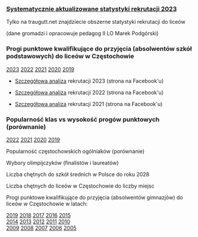 ### [Systematycznie aktualizowane statystyki rekrutacji 2023](https://www.facebook.com/events/249032934463429/?active_tab=discussion)

Tylko na traugutt.net znajdziecie obszerne statystyki rekrutacji do liceów

(dane gromadzi i opracowuje pedagog II LO Marek Podgórski)

### **Progi punktowe kwalifikujące do przyjęcia (absolwentów szkół podstawowych) do liceów w Częstochowie**

[2023](/doc/statystyki_2023.htm) [2022](/doc/statystyki_2022.htm) [2021](/doc/statystyki_2021.htm) [2020](/doc/statystyki_2020.htm) [2019](/doc/statystyki_2019.htm)



- [Szczegółowa analiza](https://www.facebook.com/events/249032934463429/?active_tab=discussion) rekrutacji 2023 (strona na Facebook'u)

- [Szczegółowa analiza](https://www.facebook.com/events/311900451115996/?active_tab=discussion) rekrutacji 2022 (strona na Facebook'u)

- [Szczegółowa analiza](https://www.facebook.com/events/754488625216751/?active_tab=discussion) rekrutacji 2021 (strona na Facebook'u)

### Popularność klas vs wysokość progów punktowych (porównanie)

[2022](/doc/popularnosc_vs_progi_2022.pdf)  [2021](/doc/popularnosc_vs_progi_2021.pdf)  [2020](/doc/popularnosc_vs_progi_2020.pdf)  [2019](/doc/popularnosc_vs_progi_2019.pdf) 


Popularność częstochowskich ogólniaków (porównanie)

Wybory olimpijczyków (finalistów i laureatów)

Liczba chętnych do szkół średnich w Polsce do roku 2028

Liczba chętnych do liceów w Częstochowie do liczby miejsc

Progi punktowe kwalifikujące do przyjęcia (absolwentów gimnazjów)
do liceów w Częstochowie w latach:

[2019](/doc/statystyki_2019_sp.htm) [2018](/doc/statystyki_2018.htm) [2017](/doc/statystyki_2017.htm) [2016](/doc/statystyki_2016.htm) [2015](/doc/statystyki_2015.htm)  
[2014](/doc/statystyki_2014.htm) [2013](/doc/statystyki_2013.htm) [2012](/doc/statystyki_2012.htm) [2011](/doc/statystyki_2011.htm) [2010](/doc/statystyki_2010.htm)  
[2009](/doc/statystyki_2009.htm) [2008](/doc/statystyki_2008.html) [2007](/doc/statystyki_2007.html) [2006](/doc/statystyki_2006.html) [2005](/doc/statystyki_2005.html)

